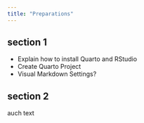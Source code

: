 ```yaml
---
title: "Preparations"
---
```


## section 1

- Explain how to install Quarto and RStudio
- Create Quarto Project
- Visual Markdown Settings?

## section 2

auch text